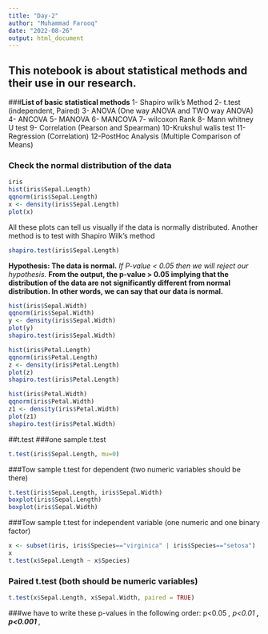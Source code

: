 ```yaml
---
title: "Day-2"
author: "Muhammad Farooq"
date: "2022-08-26"
output: html_document
---
```


## This notebook is about statistical methods and their use in our research.
###**List of basic statistical methods**
1- Shapiro wilk's Method
2- t.test (independent, Paired)
3- ANOVA (One way ANOVA and TWO way ANOVA)
4- ANCOVA
5- MANOVA
6- MANCOVA
7- wilcoxon Rank
8- Mann whitney U test
9- Correlation (Pearson and Spearman)
10-Krukshul walis test
11-Regression (Correlation)
12-PostHoc Analysis (Multiple Comparison of Means)

### Check the normal distribution of the data
```r
iris
hist(iris$Sepal.Length)
qqnorm(iris$Sepal.Length)
x <- density(iris$Sepal.Length)
plot(x)
```

All these plots can tell us visually if the data is normally distributed.
Another method is to test with Shapiro Wilk's method
```r
shapiro.test(iris$Sepal.Length)
```
**Hypothesis: The data is normal.**
*If P-value < 0.05 then we will reject our hypothesis.*
**From the output, the p-value > 0.05 implying that the distribution of the data are not significantly different from normal distribution. In other words, we can say that our data is normal.**

```r
hist(iris$Sepal.Width)
qqnorm(iris$Sepal.Width)
y <- density(iris$Sepal.Width)
plot(y)
shapiro.test(iris$Sepal.Width)
```
```r
hist(iris$Petal.Length)
qqnorm(iris$Petal.Length)
z <- density(iris$Petal.Length)
plot(z)
shapiro.test(iris$Petal.Length)
```

```r
hist(iris$Petal.Width)
qqnorm(iris$Petal.Width)
z1 <- density(iris$Petal.Width)
plot(z1)
shapiro.test(iris$Petal.Width)
```

##t.test
###one sample t.test
```r
t.test(iris$Sepal.Length, mu=0)
```

###Tow sample t.test for dependent (two numeric variables should be there)
```r
t.test(iris$Sepal.Length, iris$Sepal.Width)
boxplot(iris$Sepal.Length)
boxplot(iris$Sepal.Width)
```

###Tow sample t.test for independent variable (one numeric and one binary factor)
```r
x <- subset(iris, iris$Species=="virginica" | iris$Species=="setosa")
x
t.test(x$Sepal.Length ~ x$Species)
```

### Paired t.test (both should be numeric variables)
```r
t.test(x$Sepal.Length, x$Sepal.Width, paired = TRUE)
```

###we have to write these p-values in the following order:
p<0.05 *,
p<0.01 **,
p<0.001 ***,

